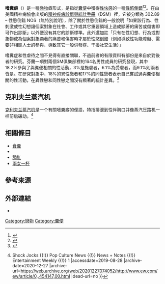 {{medical}}

'''嗜糞癖'''（{{lang-en|Coprophilia}}）是一種[[戀物|戀物]]癖形式，是指從[[糞便|糞便]]中獲得[[性快感|性快感]]的一種[[性慾倒錯|性慾倒錯]]<ref name="Corsini">{{cite book |last= Corsini |first= Raymond J. |title= The Dictionary of Psychology |publisher= Brunner-Routledge |location= Philadelphia |year= 2002 |page=224 |isbn= 1-58391-328-9 |oclc= 48932974}}</ref><ref name="Flora">{{cite book |last= Flora |first= Rudy |title= How to Work with Sex Offenders: A Handbook for Criminal Justice, Human Service, and Mental Health Professionals |url= https://archive.org/details/howtoworkwithsex0000flor |page=[https://archive.org/details/howtoworkwithsex0000flor/page/91 91] |publisher= Haworth Clinical Practice Press |location= New York |year= 2001 |isbn= 0-7890-1499-8 |oclc= 45668958}}</ref>。在由美國精神病協會出版的[[精神疾病診斷與統計手冊|精神疾病診斷與統計手冊]]（DSM）裡，它被分類為 302.89 – 性慾倒錯 NOS（無特別說明），除了關於性慾倒錯的一般說明「如果該行為、性刺激或性幻想讓個案對象在社會、工作或其它重要領域上造成顯著的痛苦或傷害即可作出診斷」以外便沒有其它的診斷標準。此外還加註「只有在性幻想、行為或對象物成為個案對象顯著的痛苦和傷害時才屬於性慾倒錯（例如導致性功能障礙、需要非相關人士的參與、導致其它一般併發症、干擾社交生活）」

嗜糞症和性虐待之間不見得有直接關聯，不過前者的有限資料有部份是來自於對後者的研究。芬蘭一項對兩個SM俱樂部裡的164名男性成員的研究發現，其中18.2%參與了與糞便相關的性活動，3%是施虐者，6.1%為受虐者，而9.1%則兩者皆是。在研究對象中，18%的異性戀者和17%的同性戀者表示自己嘗試過與糞便相關的性活動，在異性戀和同性戀之間沒有顯著的統計差異。<ref>{{cite journal |author1=N. Kenneth Sandnabba |author2=Pekka Santtila |author3=Niklas Nordling |title=Sexual Behavior and Social Adaptation Among Sadomasochistically-Oriented Males |journal=Journal of Sex Research |date=August 1999 | doi = 10.1080/00224499909551997 }}</ref>

==克利夫兰蒸汽机==

[[克利夫兰蒸汽机|克利夫兰蒸汽机]]是一个有關嗜糞癖的俚語，特指排泄到性伴胸口并像蒸汽压路机一样前后碾动。<ref>{{Cite web |url=http://www.ew.com/ew/article/0,,454147,00.html |title=State Of Shock {{!}} Shock Jocks {{!}} Pop Culture News {{!}} News + Notes {{!}} Entertainment Weekly {{!}} 1<!-- Bot generated title --> |accessdate=2019-08-28 |archive-date=2020-12-27 |archive-url=https://web.archive.org/web/20201227074052/http://www.ew.com/ew/article/0,,454147,00.html |dead-url=no }}</ref>

==相關條目==
* [[食糞|食糞]]
* {{link-en|食糞學|Scatology}}
* [[舔肛|舔肛]]
* [[兩女一杯|兩女一杯]]

==參考來源==
{{Reflist}}

==外部連結==
{{Wiktionary|coprophilia}}
*{{cite journal |author=Xavier CM |title=Coprophilia; a clinical study |journal=Br J Med Psychol |volume=28 |issue=2–3 |pages=188–90 |date=June 1955 |pmid=14389628 |doi=10.1111/j.2044-8341.1955.tb00893.x }}

{{性欲倒错}}
{{戀物癖}}

[[Category:戀物|Category:戀物]]
[[Category:糞便|Category:糞便]]